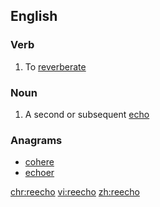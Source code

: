 ==English==

===Verb===
{{en-verb}}

# To [[reverberate]]

===Noun===
{{en-noun|s|reechoes}}

# A second or subsequent [[echo]]

===Anagrams===
* [[cohere#English|cohere]]
* [[echoer#English|echoer]]

[[chr:reecho]]
[[vi:reecho]]
[[zh:reecho]]
